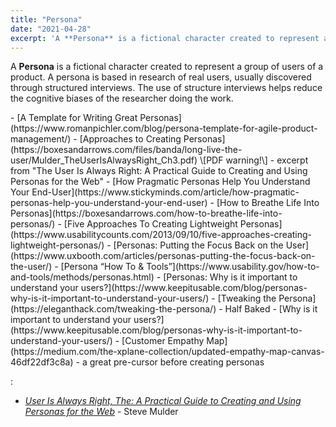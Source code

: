 ```yaml
---
title: "Persona"
date: "2021-04-28"
excerpt: 'A **Persona** is a fictional character created to represent a group of users of a product.'
---
```


A **Persona** is a fictional character created to represent a group of users of a product. A persona is based in research of real users, usually discovered through structured interviews. The use of structure interviews helps reduce the cognitive biases of the researcher doing the work.

<HighlightBox heading="Resource Links" variant="resourceLinks">
- [A Template for Writing Great Personas](https://www.romanpichler.com/blog/persona-template-for-agile-product-management/)
- [Approaches to Creating Personas](https://boxesandarrows.com/files/banda/long-live-the-user/Mulder_TheUserIsAlwaysRight_Ch3.pdf) \[PDF warning!\] - excerpt from "The User Is Always Right: A Practical Guide to Creating and Using Personas for the Web"
- [How Pragmatic Personas Help You Understand Your End-User](https://www.stickyminds.com/article/how-pragmatic-personas-help-you-understand-your-end-user)
- [How to Breathe Life Into Personas](https://boxesandarrows.com/how-to-breathe-life-into-personas/)
- [Five Approaches To Creating Lightweight Personas](https://www.usabilitycounts.com/2013/09/10/five-approaches-creating-lightweight-personas/)
- [Personas: Putting the Focus Back on the User](https://www.uxbooth.com/articles/personas-putting-the-focus-back-on-the-user/)
- [Persona “How To & Tools”](https://www.usability.gov/how-to-and-tools/methods/personas.html)
- [Personas: Why is it important to understand your users?](https://www.keepitusable.com/blog/personas-why-is-it-important-to-understand-your-users/)
- [Tweaking the Persona](https://eleganthack.com/tweaking-the-persona/) - Half Baked
- [Why is it important to understand your users?](https://www.keepitusable.com/blog/personas-why-is-it-important-to-understand-your-users/)
- [Customer Empathy Map](https://medium.com/the-xplane-collection/updated-empathy-map-canvas-46df22df3c8a) - a great pre-cursor before creating personas
</HighlightBox>

<HighlightBox heading="Related Books" variant="relatedBooks">:

- [_User Is Always Right, The: A Practical Guide to Creating and Using Personas for the Web_](https://www.amazon.com/User-Always-Right-Practical-Creating/dp/0321434536/&tag=notesfromatoo-20) - Steve Mulder
</HighlightBox>
